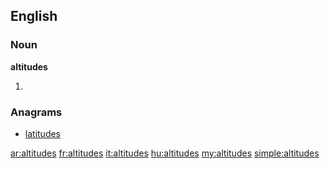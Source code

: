==English==

===Noun===
'''altitudes'''

# {{plural of|[[altitude]]}}

===Anagrams===
* [[latitudes]]

[[ar:altitudes]]
[[fr:altitudes]]
[[it:altitudes]]
[[hu:altitudes]]
[[my:altitudes]]
[[simple:altitudes]]